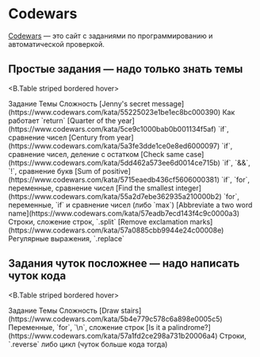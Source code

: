 
<style jsx>{`
  ruby rt {text-align: left !important;}
  td:first-child {width: 250px;}
`}</style>

# Codewars

[Codewars](https://www.codewars.com/) — это сайт с заданиями по программированию и автоматической проверкой.

## Простые задания — надо только знать темы

<B.Table striped bordered hover>
  <thead>
    <tr>
      <th>Задание</th>
      <th>Темы</th>
      <th>Сложность</th>
    </tr>
  </thead>
  <tbody>
    <tr>
      <td> <Ann text="Тайное послание Дженни">[Jenny's secret message](https://www.codewars.com/kata/55225023e1be1ec8bc000390)</Ann> </td>
      <td> Как работает `return` </td>
      <td> </td>
    </tr>
    <tr>
      <td> <Ann text="Квартал года">[Quarter of the year](https://www.codewars.com/kata/5ce9c1000bab0b001134f5af)</Ann> </td>
      <td> `if`, сравнение чисел </td>
      <td> </td>
    </tr>
    <tr>
      <td> <Ann text="Век из года">[Century from year](https://www.codewars.com/kata/5a3fe3dde1ce0e8ed6000097)</Ann> </td>
      <td> `if`, сравнение чисел, деление с остатком </td>
      <td> </td>
    </tr>
    <tr>
      <td> <Ann text="Одинаковый ли регистр">[Check same case](https://www.codewars.com/kata/5dd462a573ee6d0014ce715b)</Ann> </td>
      <td> `if`, `&&`, `!`, сравнение букв </td>
      <td> </td>
    </tr>
    <tr>
      <td> <Ann text="Сумма положительных">[Sum of positive](https://www.codewars.com/kata/5715eaedb436cf5606000381)</Ann> </td>
      <td> `if`, `for`, переменные, сравнение чисел </td>
      <td> </td>
    </tr>
    <tr>
      <td> <Ann text="Найди наименьшее число">[Find the smallest integer](https://www.codewars.com/kata/55a2d7ebe362935a210000b2)</Ann> </td>
      <td> `for`, переменные, `if` и сравнение чисел (либо `max`) </td>
      <td> </td>
    </tr>
    <tr>
      <td> <Ann text="Сделай инициалы имени">[Abbreviate a two word name](https://www.codewars.com/kata/57eadb7ecd143f4c9c0000a3)</Ann> </td>
      <td> Строки, сложение строк, `.split` </td>
      <td> </td>
    </tr>
    <tr>
      <td> <Ann text="Убрать восклицательные знаки">[Remove exclamation marks](https://www.codewars.com/kata/57a0885cbb9944e24c00008e)</Ann> </td>
      <td> Регулярные выражения, `.replace` </td>
      <td> </td>
    </tr>
  </tbody>
</B.Table>

## Задания чуток посложнее — надо написать чуток кода

<B.Table striped bordered hover>
  <thead>
    <tr>
      <th>Задание</th>
      <th>Темы</th>
      <th>Сложность</th>
    </tr>
  </thead>
  <tbody>
    <tr>
      <td> <Ann text="Нарисуй лесенку">[Draw stairs](https://www.codewars.com/kata/5b4e779c578c6a898e0005c5)</Ann> </td>
      <td> Переменные, `for`, `\n`, сложение строк </td>
      <td> </td>
    </tr>
    <tr>
      <td> <Ann text="Это палиндром?">[Is it a palindrome?](https://www.codewars.com/kata/57a1fd2ce298a731b20006a4)</Ann> </td>
      <td> Строки, `.reverse` либо цикл (чуток больше кода тогда) </td>
      <td> </td>
    </tr>
  </tbody>
</B.Table>